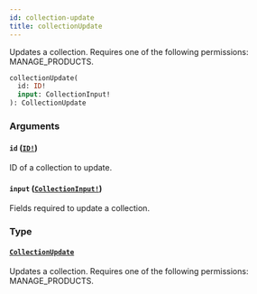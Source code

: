 ```yaml
---
id: collection-update
title: collectionUpdate
---
```


Updates a collection. Requires one of the following permissions: MANAGE_PRODUCTS.

```graphql
collectionUpdate(
  id: ID!
  input: CollectionInput!
): CollectionUpdate

```

### Arguments

#### `id` ([`ID!`](../../../developer/api-reference/scalars/id))

ID of a collection to update.

#### `input` ([`CollectionInput!`](../../../developer/api-reference/inputs/collection-input))

Fields required to update a collection.

### Type

#### [`CollectionUpdate`](../../../developer/api-reference/objects/collection-update)

Updates a collection. Requires one of the following permissions: MANAGE_PRODUCTS.
